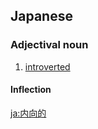 ==Japanese==
{{ja-kanjitab|内|向|的}}

===Adjectival noun===
{{ja-adj|ないこうてき|infl=na}}

# [[introverted]]

====Inflection====
{{ja-na|内向的|ないこうてき}}

[[ja:内向的]]